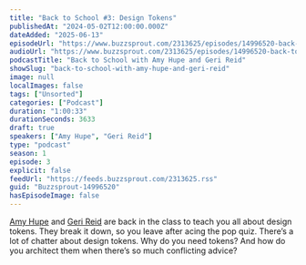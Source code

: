 ```yaml
---
title: "Back to School #3: Design Tokens"
publishedAt: "2024-05-02T12:00:00.000Z"
dateAdded: "2025-06-13"
episodeUrl: "https://www.buzzsprout.com/2313625/episodes/14996520-back-to-school-3-design-tokens.mp3"
audioUrl: "https://www.buzzsprout.com/2313625/episodes/14996520-back-to-school-3-design-tokens.mp3"
podcastTitle: "Back to School with Amy Hupe and Geri Reid"
showSlug: "back-to-school-with-amy-hupe-and-geri-reid"
image: null
localImages: false
tags: ["Unsorted"]
categories: ["Podcast"]
duration: "1:00:33"
durationSeconds: 3633
draft: true
speakers: ["Amy Hupe", "Geri Reid"]
type: "podcast"
season: 1
episode: 3
explicit: false
feedUrl: "https://feeds.buzzsprout.com/2313625.rss"
guid: "Buzzsprout-14996520"
hasEpisodeImage: false
---
```

[Amy Hupe](https://twitter.com/Amy_Hupe) and [Geri Reid](https://twitter.com/gerireid) are back in the class to teach you all about design tokens. They break it down, so you leave after acing the pop quiz. There’s a lot of chatter about design tokens. Why do you need tokens? And how do you architect them when there’s so much conflicting advice?

